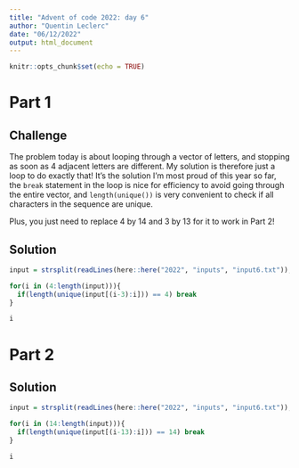 ```yaml
---
title: "Advent of code 2022: day 6"
author: "Quentin Leclerc"
date: "06/12/2022"
output: html_document
---
```


```r
knitr::opts_chunk$set(echo = TRUE)
```

# Part 1

## Challenge

The problem today is about looping through a vector of letters, and stopping as 
soon as 4 adjacent letters are different. My solution is therefore just a loop to do
exactly that! It's the solution I'm most proud of this year so far, the `break`
statement in the loop is nice for efficiency to avoid going through the entire
vector, and `length(unique())` is very convenient to check if all characters in
the sequence are unique.

Plus, you just need to replace 4 by 14 and 3 by 13 for it to work in Part 2!

## Solution


```r

input = strsplit(readLines(here::here("2022", "inputs", "input6.txt")), "")[[1]]

for(i in (4:length(input))){
  if(length(unique(input[(i-3):i])) == 4) break
}

i

```



# Part 2

## Solution


```r

input = strsplit(readLines(here::here("2022", "inputs", "input6.txt")), "")[[1]]

for(i in (14:length(input))){
  if(length(unique(input[(i-13):i])) == 14) break
}

i

```

